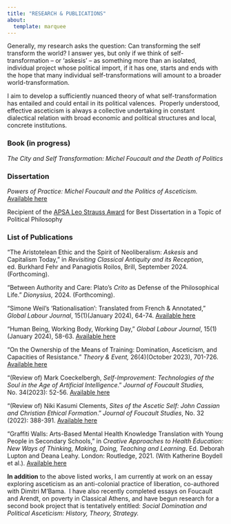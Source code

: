 ```yaml
---
title: "RESEARCH & PUBLICATIONS"
about: 
  template: marquee
---
```


Generally, my research asks the question: Can transforming the self transform the world? I answer yes, but only if we think of self-transformation – or ‘askesis’ – as something more than an isolated, individual project whose political import, if it has one, starts and ends with the hope that many individual self-transformations will amount to a broader world-transformation.

I aim to develop a sufficiently nuanced theory of what self-transformation has entailed and could entail in its political valences.  Properly understood, effective asceticism is always a collective undertaking in constant dialectical relation with broad economic and political structures and local, concrete institutions.

### **Book** (in progress)

*The City and Self Transformation: Michel Foucault and the Death of Politics*

### **Dissertation**

*Powers of Practice: Michel Foucault and the Politics of Asceticism.* <a href="https://dash.harvard.edu/handle/1/37373683" target="_blank">Available here</a>

Recipient of the <a href="https://politicalsciencenow.com/william-tilleczek-receives-the-2024-leo-strauss-award-for-powers-of-practice-michel-foucault-and-the-politics-of-asceticism/" target="_blank">APSA Leo Strauss Award</a> for Best Dissertation in a Topic of Political Philosophy

### **List of Publications**

“The Aristotelean Ethic and the Spirit of Neoliberalism: *Askesis* and Capitalism Today,” in *Revisiting Classical Antiquity and its Reception*, ed. Burkhard Fehr and Panagiotis Roilos, Brill, September 2024. (Forthcoming).

“Between Authority and Care: Plato’s *Crito* as Defense of the Philosophical Life.” *Dionysius,* 2024. (Forthcoming).

“Simone Weil’s ‘Rationalisation’: Translated from French & Annotated,” *Global Labour Journal*, 15(1)(January 2024), 64-74. <a href="https://mulpress.mcmaster.ca/globallabour/article/view/5739" target="_blank">Available here</a>

“Human Being, Working Body, Working Day,” *Global Labour Journal*, 15(1)(January 2024), 58-63. <a href="https://mulpress.mcmaster.ca/globallabour/article/view/5738" target="_blank">Available here</a>

“On the Ownership of the Means of Training: Domination, Asceticism, and Capacities of Resistance.” *Theory & Event,* 26(4)(October 2023), 701-726. <a href="https://muse.jhu.edu/pub/1/article/909213" target="_blank">Available here</a>

“(Review of) Mark Coeckelbergh, *Self-Improvement: Technologies of the Soul in the Age of Artificial Intelligence*.” *Journal of Foucault Studies,* No. 34(2023): 52-56. <a href="https://rauli.cbs.dk/index.php/foucault-studies/article/view/6935" target="_blank">Available here</a>

“(Review of) Niki Kasumi Clements, *Sites of the Ascetic Self: John Cassian and Christian Ethical Formation*.” *Journal of Foucault Studies*, No. 32 (2022): 388-391. <a href="https://rauli.cbs.dk/index.php/foucault-studies/article/view/6708" target="_blank">Available here</a>

“Graffiti Walls: Arts-Based Mental Health Knowledge Translation with Young People in Secondary Schools,” in *Creative Approaches to Health Education: New Ways of Thinking, Making, Doing, Teaching and Learning*. Ed. Deborah Lupton and Deana Leahy. London: Routledge, 2021. (With Katherine Boydell et al.). <a href="https://www.taylorfrancis.com/chapters/edit/10.4324/9781003126508-6/graffiti-walls-katherine-boydell-vanessa-sinopoli-elaine-stasiulis-brenda-gladstone-kate-tilleczek-alexandra-gibson-william-tilleczek-michael-hodgins" target="_blank">Available here</a>

**In addition** to the above listed works, I am currently at work on an essay exploring asceticism as an anti-colonial practice of liberation, co-authored with Dimitri M’Bama.  I have also recently completed essays on Foucault and Arendt, on poverty in Classical Athens, and have begun research for a second book project that is tentatively entitled: *Social Domination and Political Asceticism: History, Theory, Strategy.*
